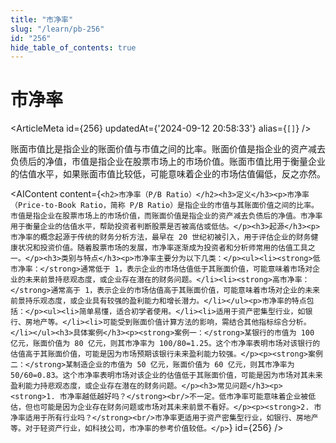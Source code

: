 ```yaml
---
title: "市净率"
slug: "/learn/pb-256"
id: "256"
hide_table_of_contents: true
---
```



# 市净率

<ArticleMeta id={256} updatedAt={'2024-09-12 20:58:33'} alias={`[]`} />
<div className='border-solid border-b border-t-0 my-4 border-[var(--ifm-color-gray-300)]' />

账面市值比是指企业的账面价值与市值之间的比率。账面价值是指企业的资产减去负债后的净值，市值是指企业在股票市场上的市场价值。账面市值比用于衡量企业的估值水平，如果账面市值比较低，可能意味着企业的市场估值偏低，反之亦然。

<AIContent content={`<h2>市净率（P/B Ratio）</h2><h3>定义</h3><p>市净率（Price-to-Book Ratio，简称 P/B Ratio）是指企业的市值与其账面价值之间的比率。市值是指企业在股票市场上的市场价值，而账面价值是指企业的资产减去负债后的净值。市净率用于衡量企业的估值水平，帮助投资者判断股票是否被高估或低估。</p><h3>起源</h3><p>市净率的概念起源于传统的财务分析方法，最早在 20 世纪初被引入，用于评估企业的财务健康状况和投资价值。随着股票市场的发展，市净率逐渐成为投资者和分析师常用的估值工具之一。</p><h3>类别与特点</h3><p>市净率主要分为以下几类：</p><ul><li><strong>低市净率：</strong>通常低于 1，表示企业的市场估值低于其账面价值，可能意味着市场对企业的未来前景持悲观态度，或企业存在潜在的财务问题。</li><li><strong>高市净率：</strong>通常高于 1，表示企业的市场估值高于其账面价值，可能意味着市场对企业的未来前景持乐观态度，或企业具有较强的盈利能力和增长潜力。</li></ul><p>市净率的特点包括：</p><ul><li>简单易懂，适合初学者使用。</li><li>适用于资产密集型行业，如银行、房地产等。</li><li>可能受到账面价值计算方法的影响，需结合其他指标综合分析。</li></ul><h3>具体案例</h3><p><strong>案例一：</strong>某银行的市值为 100 亿元，账面价值为 80 亿元，则其市净率为 100/80=1.25。这个市净率表明市场对该银行的估值高于其账面价值，可能是因为市场预期该银行未来盈利能力较强。</p><p><strong>案例二：</strong>某制造企业的市值为 50 亿元，账面价值为 60 亿元，则其市净率为 50/60=0.83。这个市净率表明市场对该企业的估值低于其账面价值，可能是因为市场对其未来盈利能力持悲观态度，或企业存在潜在的财务问题。</p><h3>常见问题</h3><p><strong>1. 市净率越低越好吗？</strong><br/>不一定。低市净率可能意味着企业被低估，但也可能是因为企业存在财务问题或市场对其未来前景不看好。</p><p><strong>2. 市净率适用于所有行业吗？</strong><br/>市净率更适用于资产密集型行业，如银行、房地产等。对于轻资产行业，如科技公司，市净率的参考价值较低。</p>`} id={256} />
